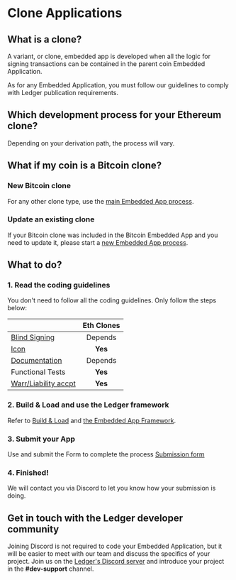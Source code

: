 
# Clone Applications

## What is a clone?

A variant, or clone, embedded app is developed when all the logic for signing transactions can be contained in the parent coin Embedded Application.

As for any Embedded Application, you must follow our guidelines to comply with Ledger publication requirements.


## Which development process for your Ethereum clone?

Depending on your derivation path, the process will vary. 

<Cards num={2}>
  <Card
    title="1 - Using the 44/60 path"
    href="/docs/device-app/clones/eth-app-update"
  />
  <Card
    title="2 - All other paths"
    href="/docs/device-app/clones/eth-clones"
  />
</Cards>


## What if my coin is a Bitcoin clone?

### New Bitcoin clone

For any other clone type, use the [main Embedded App process](./).

### Update an existing clone

If your Bitcoin clone was included in the Bitcoin Embedded App and you need to update it, please start a [new Embedded App process](./).


## What to do? 

### 1. Read the coding guidelines

You don't need to follow all the coding guidelines. Only follow the steps below:

|                                                              | Eth Clones |
|--------------------------------------------------------------|:----------:|
| [Blind Signing](./coding-guidelines/blind-signing/)          | Depends    |
| [Icon](./deliverables/icons/)                               | **Yes**    |
| [Documentation](./deliverables/documentation-requirements/) | Depends    |
| Functional Tests                                             | **Yes**    |
| [Warr/Liability accpt](./deliverables/warranty-disclaimer/) | **Yes**    |


### 2. Build & Load and use the Ledger framework
Refer to [Build & Load](./quickstart/build-load/) and [the Embedded App Framework](./quickstart/framework/).


### 3. Submit your App
Use and submit the Form to complete the process
[Submission form](./submission/submission-form)

### 4. Finished!
We will contact you via Discord to let you know how your submission is doing.


## Get in touch with the Ledger developer community

Joining Discord is not required to code your Embedded Application, but it will be easier to meet with our team and discuss the specifics of your project. Join us on the [Ledger's Discord server](https://developers.ledger.com/discord/) and introduce your project in the **#dev-support** channel.

